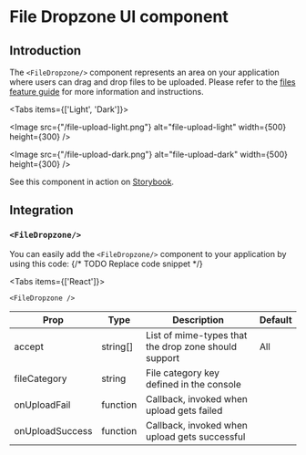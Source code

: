 
# File Dropzone UI component

## Introduction

The `<FileDropzone/>` component represents an area on your application where users can drag and drop files to be
uploaded. Please refer to the [files feature guide](/feature-guides/files) for more information and instructions.

<Tabs items={['Light', 'Dark']}><Tab>

<Image src={"/file-upload-light.png"} alt="file-upload-light" width={500} height={300} />

</Tab><Tab>

<Image src={"/file-upload-dark.png"} alt="file-upload-dark" width={500} height={300} />

</Tab></Tabs>

See this component in action on
[Storybook](https://ui.roq.tech/?path=/docs/files-fileupload--default).

## Integration

### `<FileDropzone/>`

You can easily add the `<FileDropzone/>` component to your application by using this code:
{/* TODO Replace code snippet */}

<Tabs items={['React']}><Tab>

```tsx
<FileDropzone />
```

</Tab></Tabs>


| Prop            | Type     | Description                                          | Default |
|-----------------|----------|------------------------------------------------------|---------|
| accept          | string[] | List of mime-types that the drop zone should support | All     |
| fileCategory    | string   | File category key defined in the console             |         |
| onUploadFail    | function | Callback, invoked when upload gets failed            |         |
| onUploadSuccess | function | Callback, invoked when upload gets successful        |         | 
